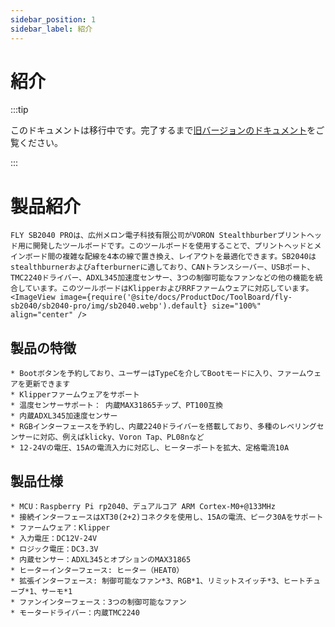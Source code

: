 ```yaml
---
sidebar_position: 1
sidebar_label: 紹介
---
```




# 紹介

:::tip

このドキュメントは移行中です。完了するまで[旧バージョンのドキュメント](https://mellow.klipper.cn/#/)をご覧ください。

:::

# 製品紹介

    FLY SB2040 PROは、広州メロン電子科技有限公司がVORON Stealthburberプリントヘッド用に開発したツールボードです。このツールボードを使用することで、プリントヘッドとメインボード間の複雑な配線を4本の線で置き換え、レイアウトを最適化できます。SB2040はstealthburnerおよびafterburnerに適しており、CANトランスシーバー、USBポート、TMC2240ドライバー、ADXL345加速度センサー、3つの制御可能なファンなどの他の機能を統合しています。このツールボードはKlipperおよびRRFファームウェアに対応しています。
    <ImageView image={require('@site/docs/ProductDoc/ToolBoard/fly-sb2040/sb2040-pro/img/sb2040.webp').default} size="100%" align="center" />


## 製品の特徴

    * Bootボタンを予約しており、ユーザーはTypeCを介してBootモードに入り、ファームウェアを更新できます
    * Klipperファームウェアをサポート
    * 温度センサーサポート： 内蔵MAX31865チップ、PT100互換
    * 内蔵ADXL345加速度センサー
    * RGBインターフェースを予約し、内蔵2240ドライバーを搭載しており、多種のレベリングセンサーに対応、例えばklicky、Voron Tap、PL08nなど
    * 12-24Vの電圧、15Aの電流入力に対応し、ヒーターポートを拡大、定格電流10A


## 製品仕様


    * MCU：Raspberry Pi rp2040、デュアルコア ARM Cortex-M0+@133MHz
    * 接続インターフェースはXT30(2+2)コネクタを使用し、15Aの電流、ピーク30Aをサポート
    * ファームウェア：Klipper
    * 入力電圧：DC12V-24V
    * ロジック電圧：DC3.3V
    * 内蔵センサー：ADXL345とオプションのMAX31865
    * ヒーターインターフェース: ヒーター（HEAT0）
    * 拡張インターフェース: 制御可能なファン*3、RGB*1、リミットスイッチ*3、ヒートチューブ*1、サーモ*1
    * ファンインターフェース：3つの制御可能なファン
    * モータードライバー：内蔵TMC2240

